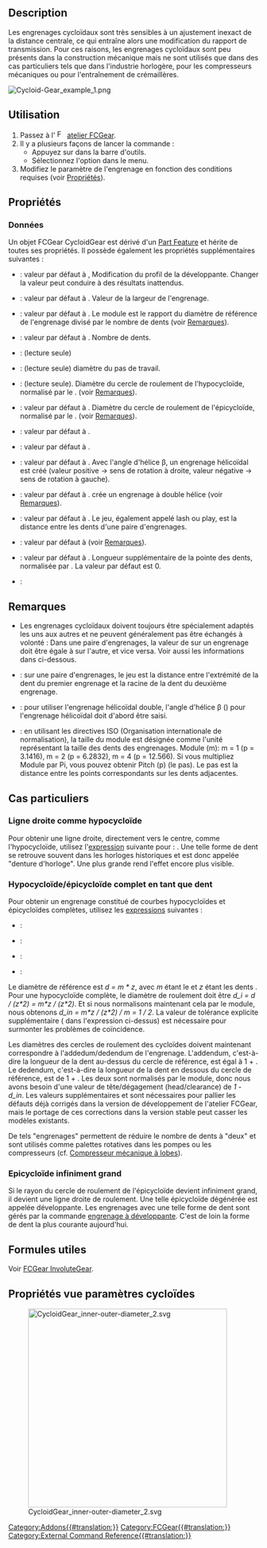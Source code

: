 <languages/>

{{Docnav/fr
|[[FCGear_InvoluteRack/fr|Engrenage à crémaillère]]
|[[FCGear_CycloidRack/fr|Crémaillère cycloïde]] 
|[[FCGear_Workbench/fr|Atelier FCGear]]
|IconL=FCGear_InvoluteRack.svg
|IconR=FCGear_CycloidRack.svg
|IconC=FCGear_workbench_icon.svg
}}

{{GuiCommand/fr
|Name=FCGear CycloidGear
|Name/fr=FCGear Engrenage cycloïde
|MenuLocation=Gear → Cycloid Gear
|Workbenches=[[FCGear_Workbench/fr|FCGear]]
|Shortcut=Aucun
|Version=v0.16
|SeeAlso=[[FCGear_InvoluteGear/fr|FCGear Engrenage à développante]]
}}

==Description==

Les engrenages cycloïdaux sont très sensibles à un ajustement inexact de la distance centrale, ce qui entraîne alors une modification du rapport de transmission. Pour ces raisons, les engrenages cycloïdaux sont peu présents dans la construction mécanique mais ne sont utilisés que dans des cas particuliers tels que dans l'industrie horlogère, pour les compresseurs mécaniques ou pour l'entraînement de crémaillères.

[[Image:Cycloid-Gear_example_1.png]]
{{Caption|De gauche à droite: Engrenage droit, engrenage hélicoïdal, engrenage double hélicoïdal}}

==Utilisation==

# Passez à l' [[Image:FCGear_workbench_icon.svg|16px]] [[FCGear_Workbench/fr|atelier FCGear]].
# Il y a plusieurs façons de lancer la commande :
#* Appuyez sur {{Button|[[File:FCGear_CycloidGear.svg|16px]] [[FCGear_CycloidGear/fr|Cycloid Gear]]}} dans la barre d'outils.
#* Sélectionnez l'option {{MenuCommand|Gear → [[File:FCGear_CycloidGear.svg|16px]] Cycloid Gear}} dans le menu.
# Modifiez le paramètre de l'engrenage en fonction des conditions requises (voir [[#Propri.C3.A9t.C3.A9s|Propriétés]]).

==Propriétés==

===Données===

Un objet FCGear CycloidGear est dérivé d'un [[Part_Feature/fr|Part Feature]] et hérite de toutes ses propriétés. Il possède également les propriétés supplémentaires suivantes :

{{Properties_Title|accuracy}}

* {{PropertyData|numpoints|Integer}} : valeur par défaut à {{Value|15}}, Modification du profil de la développante. Changer la valeur peut conduire à des résultats inattendus.

{{Properties_Title|base}}

* {{PropertyData|height|Length}} : valeur par défaut à {{Value|5 mm}}. Valeur de la largeur de l'engrenage.
* {{PropertyData|module|Length}} : valeur par défaut à {{Value|1 mm}}. Le module est le rapport du diamètre de référence de l'engrenage divisé par le nombre de dents (voir [[#Remarques|Remarques]]).
* {{PropertyData|teeth|Integer}} : valeur par défaut à {{Value|15}}. Nombre de dents.

{{Properties_Title|computed}}

* {{PropertyData|angular_backlash|Angle}} : (lecture seule)
* {{PropertyData|dw|Length}} : (lecture seule) diamètre du pas de travail.

{{Properties_Title|cycloid}}

* {{PropertyData|inner_diameter|Float}} :  (lecture seule). Diamètre du cercle de roulement de l'hypocycloïde, normalisé par le {{PropertyData|module}}. (voir [[#Remarques|Remarques]]).
* {{PropertyData|outer_diameter|Float}} :  valeur par défaut à {{Value|7.5}}. Diamètre du cercle de roulement de l'épicycloïde, normalisé par le {{PropertyData|module}}. (voir [[#Remarques|Remarques]]).

{{Properties_Title|fillets}}

* {{PropertyData|head_fillet|Float}} : valeur par défaut à {{value|0 mm}}.
* {{PropertyData|root_fillet|Float}} : valeur par défaut à {{value|0 mm}}.

{{Properties_Title|helical}}

* {{PropertyData|beta|Angle}} : valeur par défaut à {{value|0 °}}. Avec l'angle d'hélice β, un engrenage hélicoïdal est créé (valeur positive → sens de rotation à droite, valeur négative → sens de rotation à gauche).
* {{PropertyData|double_helix|Bool}} : valeur par défaut à {{false}}. {{Emphasis|True}} crée un engrenage à double hélice (voir [[#Remarques|Remarques]]).

{{Properties_Title|tolerance}}

* {{PropertyData|backlash|Length}} : valeur par défaut à {{value|0}}. Le jeu, également appelé lash ou play, est la distance entre les dents d'une paire d'engrenages.

* {{PropertyData|clearance|Float}} : valeur par défaut à {{value|0,25}} (voir [[#Remarques|Remarques]]).
* {{PropertyData|head|Float}} : valeur par défaut à {{value|0}}. Longueur supplémentaire de la pointe des dents, normalisée par {{PropertyData|module}}. La valeur par défaut est 0.

{{Properties_Title|version}}

* {{PropertyData|version|String}} :

==Remarques==

* Les engrenages cycloïdaux doivent toujours être spécialement adaptés les uns aux autres et ne peuvent généralement pas être échangés à volonté : Dans une paire d'engrenages, la valeur de {{Emphasis|inner_diameter}} sur un engrenage doit être égale à {{Emphasis|outer_diameter}} sur l'autre, et vice versa. Voir aussi les informations dans {{Emphasis|Propriétés vue paramètres cycloïdes}} ci-dessous.
* {{Emphasis|clearance}}: sur une paire d'engrenages, le jeu est la distance entre l'extrémité de la dent du premier engrenage et la racine de la dent du deuxième engrenage.
* {{Emphasis|double_helix}}: pour utiliser l'engrenage hélicoïdal double, l'angle d'hélice β ({{Emphasis|beta}}) pour l'engrenage hélicoïdal doit d'abord être saisi.
* {{Emphasis|module}}: en utilisant les directives ISO (Organisation internationale de normalisation), la taille du module est désignée comme l'unité représentant la taille des dents des engrenages. Module (m): m = 1 (p = 3.1416), m = 2 (p = 6.2832), m = 4 (p = 12.566). Si vous multipliez Module par Pi, vous pouvez obtenir Pitch (p) (le pas). Le pas est la distance entre les points correspondants sur les dents adjacentes.

==Cas particuliers==

=== Ligne droite comme hypocycloïde ===

Pour obtenir une ligne droite, directement vers le centre, comme l'hypocycloïde, utilisez l'[[Expressions/fr|expression]] suivante pour {{PropertyData|inner_diameter}} : {{incode|teeth / 2}}. Une telle forme de dent se retrouve souvent dans les horloges historiques et est donc appelée "denture d'horloge". Une {{PropertyData|clearance}} plus grande rend l'effet encore plus visible.

=== Hypocycloïde/épicycloïde complet en tant que dent ===

Pour obtenir un engrenage constitué de courbes hypocycloïdes et épicycloïdes complètes, utilisez les [[Expressions/fr|expressions]] suivantes :
* {{PropertyData|inner_diameter}}: {{incode|0.5 + 1e-6}}
* {{PropertyData|outer_diameter}}: {{incode|inner_diameter}}
* {{PropertyData|clearance}}: {{incode|(-1 + inner_diameter/1mm) * 2}}
* {{PropertyData|head}}: {{incode|(-1 + outer_diameter/1mm) * 2}}

Le diamètre de référence est ''d = m * z'', avec ''m'' étant le {{PropertyData|module}} et ''z'' étant les dents {{PropertyData|teeth}}.
Pour une hypocycloïde complète, le diamètre de roulement doit être ''d_i = d / (z*2) = m*z / (z*2)''. Et si nous normalisons maintenant cela par le module, nous obtenons ''d_in = m*z / (z*2) / m = 1 / 2''. La valeur de tolérance explicite supplémentaire ({{incode|1e-6}} dans l'expression ci-dessus) est nécessaire pour surmonter les problèmes de coïncidence.

Les diamètres des cercles de roulement des cycloïdes doivent maintenant correspondre à l'addedum/dedendum de l'engrenage. L'addendum, c'est-à-dire la longueur de la dent au-dessus du cercle de référence, est égal à 1 + {{PropertyData|head}}. Le dedendum, c'est-à-dire la longueur de la dent en dessous du cercle de référence, est de 1 + {{PropertyData|clearance}}. Les deux sont normalisés par le module, donc nous avons besoin d'une valeur de tête/dégagement (head/clearance) de ''1 - d_in''. Les valeurs supplémentaires {{incode| / 1mm}} et {{incode| * 2}} sont nécessaires pour pallier les défauts déjà corrigés dans la version de développement de l'atelier FCGear, mais le portage de ces corrections dans la version stable peut casser les modèles existants.

De tels "engrenages" permettent de réduire le nombre de dents à "deux" et sont utilisés comme palettes rotatives dans les pompes ou les compresseurs (cf. [https://fr.wikipedia.org/wiki/Compresseur_m%C3%A9canique#%C3%80_lobe(s) Compresseur mécanique à lobes]).

=== Epicycloïde infiniment grand ===

Si le rayon du cercle de roulement de l'épicycloïde devient infiniment grand, il devient une ligne droite de roulement. Une telle épicycloïde dégénérée est appelée développante. Les engrenages avec une telle forme de dent sont gérés par la commande [[FCGear_InvoluteGear/fr|engrenage à développante]]. C'est de loin la forme de dent la plus courante aujourd'hui.

== Formules utiles ==

Voir [[FCGear_InvoluteGear/fr#Formules_utiles|FCGear InvoluteGear]].

== Propriétés vue paramètres cycloïdes ==

[[File:CycloidGear inner-outer-diameter 2.svg|400px]]


{{Docnav/fr
|[[FCGear_InvoluteRack/fr|Engrenage à crémaillère]]
|[[FCGear_CycloidRack/fr|Crémaillère cycloïde]] 
|[[FCGear_Workbench/fr|Atelier FCGear]]
|IconL=FCGear_InvoluteRack.svg
|IconR=FCGear_CycloidRack.svg
|IconC=FCGear_workbench_icon.svg
}}

[[Category:Addons{{#translation:}}]]
[[Category:FCGear{{#translation:}}]]
[[Category:External Command Reference{{#translation:}}]]